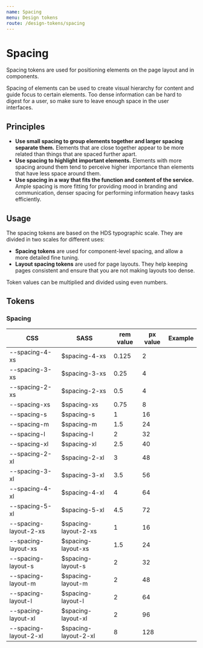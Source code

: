 ```yaml
---
name: Spacing
menu: Design tokens
route: /design-tokens/spacing
---
```




# Spacing

<LargeParagraph>Spacing tokens are used for positioning elements on the page layout and in components.</LargeParagraph>

Spacing of elements can be used to create visual hierarchy for content and guide focus to certain elements. Too dense information can be hard to digest for a user, so make sure to leave enough space in the user interfaces.

## Principles
- **Use small spacing to group elements together and larger spacing separate them.** Elements that are close together appear to be more related than things that are spaced further apart.
- **Use spacing to highlight important elements.** Elements with more spacing around them tend to perceive higher importance than elements that have less space around them.
- **Use spacing in a way that fits the function and content of the service.** Ample spacing is more fitting for providing mood in branding and communication, denser spacing for performing information heavy tasks efficiently. 


## Usage
The spacing tokens are based on the HDS typographic scale. They are divided in two scales for different uses:
- **Spacing tokens** are used for component-level spacing, and allow a more detailed fine tuning. 
- **Layout spacing tokens** are used for page layouts. They help keeping pages consistent and ensure that you are not making layouts too dense.

Token values can be multiplied and divided using even numbers.

## Tokens
### Spacing
CSS                   | SASS                  | rem value | px value  | Example                                       |
--------------------- | --------------------- | --------- | --------- | --------------------------------------------- |
--spacing-4-xs        | $spacing-4-xs         | 0.125     | 2         | <Spacing size="var(--spacing-4-xs)" />        |
--spacing-3-xs        | $spacing-3-xs         | 0.25      | 4         | <Spacing size="var(--spacing-3-xs)" />        |
--spacing-2-xs        | $spacing-2-xs         | 0.5       | 4         | <Spacing size="var(--spacing-2-xs)" />        |
--spacing-xs          | $spacing-xs           | 0.75      | 8         | <Spacing size="var(--spacing-xs)" />          |
--spacing-s           | $spacing-s            | 1         | 16        | <Spacing size="var(--spacing-s)" />           |
--spacing-m           | $spacing-m            | 1.5       | 24        | <Spacing size="var(--spacing-m)" />           |
--spacing-l           | $spacing-l            | 2         | 32        | <Spacing size="var(--spacing-l)" />           |
--spacing-xl          | $spacing-xl           | 2.5       | 40        | <Spacing size="var(--spacing-xl)" />          |
--spacing-2-xl        | $spacing-2-xl         | 3         | 48        | <Spacing size="var(--spacing-2-xl)" />        |
--spacing-3-xl        | $spacing-3-xl         | 3.5       | 56        | <Spacing size="var(--spacing-3-xl)" />        |
--spacing-4-xl        | $spacing-4-xl         | 4         | 64        | <Spacing size="var(--spacing-4-xl)" />        |
--spacing-5-xl        | $spacing-5-xl         | 4.5       | 72        | <Spacing size="var(--spacing-5-xl)" />        |
--spacing-layout-2-xs | $spacing-layout-2-xs  | 1         | 16        | <Spacing size="var(--spacing-layout-2-xs)" /> |
--spacing-layout-xs   | $spacing-layout-xs    | 1.5       | 24        | <Spacing size="var(--spacing-layout-xs)" />   |
--spacing-layout-s    | $spacing-layout-s     | 2         | 32        | <Spacing size="var(--spacing-layout-s)" />    |
--spacing-layout-m    | $spacing-layout-m     | 2         | 48        | <Spacing size="var(--spacing-layout-m)" />    |
--spacing-layout-l    | $spacing-layout-l     | 2         | 64        | <Spacing size="var(--spacing-layout-l)" />    |
--spacing-layout-xl   | $spacing-layout-xl    | 2         | 96        | <Spacing size="var(--spacing-layout-xl)" />   |
--spacing-layout-2-xl | $spacing-layout-2-xl  | 8         | 128       | <Spacing size="var(--spacing-layout-2-xl)" /> |
